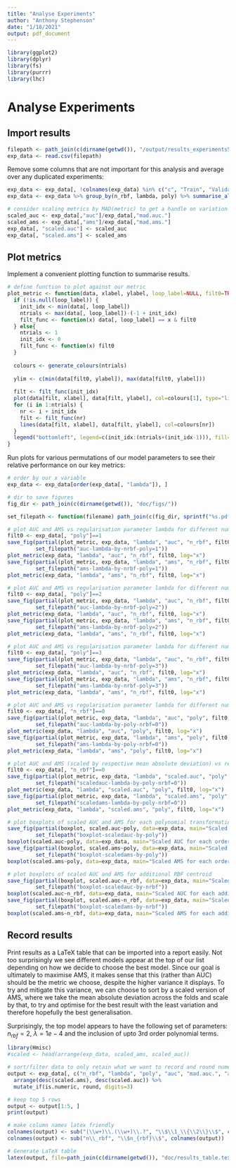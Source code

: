 ```yaml
---
title: "Analyse Experiments"
author: "Anthony Stephenson"
date: "1/18/2021"
output: pdf_document
---
```


```r
library(ggplot2)
library(dplyr)
library(fs)
library(purrr)
library(lhc)
```

# Analyse Experiments


## Import results
```r
filepath <- path_join(c(dirname(getwd()), "/output/results_experiments5.csv"))
exp_data <- read.csv(filepath)
```

Remove some columns that are not important for this analysis and average over any duplicated experiments:
```r
exp_data <- exp_data[, !colnames(exp_data) %in% c("c", "Train", "Validation", "model_type")]
exp_data <- exp_data %>% group_by(n_rbf, lambda, poly) %>% summarise_all(funs(mean)) %>% as.data.frame()

# consider scaling metrics by MAD(metric) to get a handle on variation
scaled_auc <- exp_data[,"auc"]/exp_data[,"mad.auc."]
scaled_ams <- exp_data[,"ams"]/exp_data[,"mad.ams."]
exp_data[, "scaled.auc"] <- scaled_auc
exp_data[, "scaled.ams"] <- scaled_ams
```
## Plot metrics
Implement a convenient plotting function to summarise results.
```r
# define function to plot against our metric
plot_metric <- function(data, xlabel, ylabel, loop_label=NULL, filt0=TRUE, ...) {
  if (!is.null(loop_label)) {
    init_idx <- min(data[, loop_label])
    ntrials <- max(data[, loop_label])-(-1 + init_idx)
    filt_func <- function(x) data[, loop_label] == x & filt0
  } else{
    ntrials <- 1
    init_idx <- 0
    filt_func <- function(x) filt0
  }
  
  colours <- generate_colours(ntrials)
  
  ylim <- c(min(data[filt0, ylabel]), max(data[filt0, ylabel]))
  
  filt <- filt_func(init_idx)
  plot(data[filt, xlabel], data[filt, ylabel], col=colours[1], type="lin", xlab=xlabel, ylab=ylabel, main=sprintf("%s vs %s for different %s", ylabel, xlabel, loop_label), ylim=ylim, ...)
  for (i in 1:ntrials) {
    nr <- i + init_idx
    filt <- filt_func(nr)
    lines(data[filt, xlabel], data[filt, ylabel], col=colours[nr])
  }
  legend("bottomleft", legend=c(init_idx:(ntrials+(init_idx-1))), fill=colours)
}
```

Run plots for various permutations of our model parameters to see their relative performance on our key metrics:
```r
# order by our x variable
exp_data <- exp_data[order(exp_data[, "lambda"]), ]

# dir to save figures
fig_dir <- path_join(c(dirname(getwd()), "doc/figs/"))

set_filepath <- function(filename) path_join(c(fig_dir, sprintf("%s.pdf", filename)))

# plot AUC and AMS vs regularisation parameter lambda for different numbers of RBF centroids, for no polynomial transformations added
filt0 <- exp_data[, "poly"]==1
save_fig(partial(plot_metric, exp_data, "lambda", "auc", "n_rbf", filt0, log="x"), 
         set_filepath("auc-lambda-by-nrbf-poly=1"))
plot_metric(exp_data, "lambda", "auc", "n_rbf", filt0, log="x")
save_fig(partial(plot_metric, exp_data, "lambda", "ams", "n_rbf", filt0, log="x"), 
         set_filepath("ams-lambda-by-nrbf-poly=1"))
plot_metric(exp_data, "lambda", "ams", "n_rbf", filt0, log="x")

# plot AUC and AMS vs regularisation parameter lambda for different numbers of RBF centroids, for second order polynomial transformations added
filt0 <- exp_data[, "poly"]==2
save_fig(partial(plot_metric, exp_data, "lambda", "auc", "n_rbf", filt0, log="x"), 
         set_filepath("auc-lambda-by-nrbf-poly=2"))
plot_metric(exp_data, "lambda", "auc", "n_rbf", filt0, log="x")
save_fig(partial(plot_metric, exp_data, "lambda", "ams", "n_rbf", filt0, log="x"), 
         set_filepath("ams-lambda-by-nrbf-poly=2"))
plot_metric(exp_data, "lambda", "ams", "n_rbf", filt0, log="x")

# plot AUC and AMS vs regularisation parameter lambda for different numbers of RBF centroids, for 2nd and 3rd order polynomial transformations added
filt0 <- exp_data[, "poly"]==3
save_fig(partial(plot_metric, exp_data, "lambda", "auc", "n_rbf", filt0, log="x"), 
         set_filepath("auc-lambda-by-nrbf-poly=3"))
plot_metric(exp_data, "lambda", "auc", "n_rbf", filt0, log="x")
save_fig(partial(plot_metric, exp_data, "lambda", "ams", "n_rbf", filt0, log="x"), 
         set_filepath("ams-lambda-by-nrbf-poly=3"))
plot_metric(exp_data, "lambda", "ams", "n_rbf", filt0, log="x")

# plot AUC and AMS vs regularisation parameter lambda for different numbers of orders of polynomial transformations, for no added RBF centroids
filt0 <- exp_data[, "n_rbf"]==0
save_fig(partial(plot_metric, exp_data, "lambda", "auc", "poly", filt0, log="x"), 
         set_filepath("auc-lambda-by-poly-nrbf=0"))
plot_metric(exp_data, "lambda", "auc", "poly", filt0, log="x")
save_fig(partial(plot_metric, exp_data, "lambda", "ams", "poly", filt0, log="x"), 
         set_filepath("ams-lambda-by-poly-nrbf=0"))
plot_metric(exp_data, "lambda", "ams", "poly", filt0, log="x")

# plot AUC and AMS (scaled by respective mean absolute deviation) vs regularisation parameter lambda for different numbers of orders of polynomial transformations, for no added RBF centroids
filt0 <- exp_data[, "n_rbf"]==0
save_fig(partial(plot_metric, exp_data, "lambda", "scaled.auc", "poly", filt0, log="x"), 
         set_filepath("scaledauc-lambda-by-poly-nrbf=0"))
plot_metric(exp_data, "lambda", "scaled.auc", "poly", filt0, log="x")
save_fig(partial(plot_metric, exp_data, "lambda", "scaled.ams", "poly", filt0, log="x"), 
         set_filepath("scaledams-lambda-by-poly-nrbf=0"))
plot_metric(exp_data, "lambda", "scaled.ams", "poly", filt0, log="x")

# plot boxplots of scaled AUC and AMS for each polynomial transformation
save_fig(partial(boxplot, scaled.auc~poly, data=exp_data, main="Scaled AUC for each order polynomial transformation"), 
         set_filepath("boxplot-scaledauc-by-poly"))
boxplot(scaled.auc~poly, data=exp_data, main="Scaled AUC for each order polynomial transformation")
save_fig(partial(boxplot, scaled.ams~poly, data=exp_data, main="Scaled AMS for each order polynomial transformation"), 
         set_filepath("boxplot-scaledams-by-poly"))
boxplot(scaled.ams~poly, data=exp_data, main="Scaled AMS for each order polynomial transformation")

# plot boxplots of scaled AUC and AMS for additional RBF centroid
save_fig(partial(boxplot, scaled.auc~n_rbf, data=exp_data, main="Scaled AUC for each additional RBF centroid"), 
         set_filepath("boxplot-scaledauc-by-nrbf"))
boxplot(scaled.auc~n_rbf, data=exp_data, main="Scaled AUC for each additional RBF centroid")
save_fig(partial(boxplot, scaled.ams~n_rbf, data=exp_data, main="Scaled AMS for each additional RBF centroid"), 
         set_filepath("boxplot-scaledams-by-nrbf"))
boxplot(scaled.ams~n_rbf, data=exp_data, main="Scaled AMS for each additional centroid feature")
```
## Record results

Print results as a LaTeX table that can be imported into a report easily. Not too surprisingly we see different models appear at the top of our list depending on how we decide to choose the best model. Since our goal is ultimately to maximise AMS, it makes sense that this (rather than AUC) should be the metric we choose, despite the higher variance it displays. To try and mitigate this variance, we can  choose to sort by a scaled version of AMS, where we take the mean absolute deviation across the folds and scale by that, to try and optimise for the best result with the least variation and therefore hopefully the best generalisation.

Surprisingly, the top model appears to have the following set of parameters: $n_{rbf}=2$, $\lambda = 1e-4$ and the inclusion of upto 3rd order polynomial terms.
```r
library(Hmisc)
#scaled <- head(arrange(exp_data, scaled_ams, scaled_auc))

# sort/filter data to only retain what we want to record and round numerical values to 3d.p for readibility
output <- exp_data[, c("n_rbf", "lambda", "poly", "auc", "mad.auc.", "ams", "mad.ams.", "scaled.auc", "scaled.ams")] %>%
  arrange(desc(scaled.ams), desc(scaled.auc)) %>%
  mutate_if(is.numeric, round, digits=3)

# keep top 5 rows
output <- output[1:5, ]
print(output)

# make column names latex friendly
colnames(output) <- sub("(\\w+)\\.(\\w+)\\.?", "\\$\\1_\\{\\2\\}\\$", colnames(output))
colnames(output) <- sub("n\\_rbf", "\\$n_{rbf}\\$", colnames(output))

# Generate LaTeX table
latex(output, file=path_join(c(dirname(getwd()), "doc/results_table.tex")), caption="Results table of the top 5 experiments", label="table:results")
```
